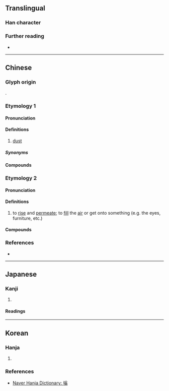 {{character info}}
==Translingual==

===Han character===
{{Han char|rn=32|rad=土|as=10|sn=13|four=48127|canj=GCIM|ids=⿰土翁}}

===Further reading===
* {{Han ref|kx=0235.150|dkj=05333|dj=0473.080|hdz=10473.100|uh=5855|ud=22613|bh=DCE9|bd=56553}}

----

==Chinese==

===Glyph origin===
{{Han etym}}
{{Han compound|土|翁|c1=s|c2=p|ls=psc|t1=earth}}.

===Etymology 1===
{{zh-forms}}

====Pronunciation====
{{zh-pron
|m=wěng
|c=jung2
|mn=ml:óng
|mc=y
|oc=y
|cat=n
}}

====Definitions====
{{head|zh|Han character}}

# [[dust]]

=====Synonyms=====
{{zh-dial|灰塵}}

====Compounds====
{{zh-der|塕埲}}

===Etymology 2===
{{zh-forms|alt=坱-Hokkien,颺-Hokkien,轟-Hokkien,英-Hokkien,揚-Hokkien,煙-Teochew}}

====Pronunciation====
{{zh-pron
|md=ŭng
|mn=eng
|mn-t=êng1
|cat=n
}}

====Definitions====
{{head|zh|Han character}}

# {{lb|zh|Min Dong|Min Nan|of dust|sand|etc.}} to [[rise]] and [[permeate]]; to [[fill]] the [[air]] or get onto something (e.g. the eyes, furniture, etc.)

====Compounds====
{{zh-der|塕埃|塕塵}}

===References===
* {{R:yue:Hanzi}}

----

==Japanese==

===Kanji===
{{ja-kanji|grade=|rs=土10}}

# {{rfdef|ja|sort=土10}}

====Readings====
{{ja-readings
|on=おう,お
|kun=ちり
}}

----

==Korean==

===Hanja===
{{ko-hanja|티끌|옹}}

# {{rfdef|ko|sort=土10}}

===References===
* [https://web.archive.org/web/20210410164013/https://hanja.dict.naver.com/hanja?q=%E5%A1%95 Naver Hanja Dictionary: 塕]